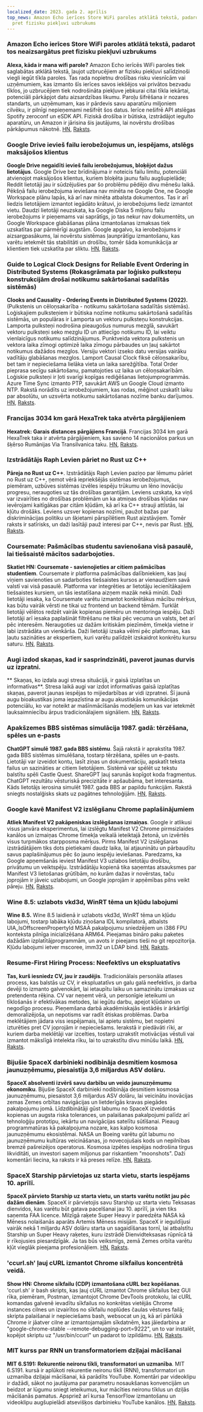 ```yaml
---
localized_date: 2023. gada 2. aprīlis
top_news: Amazon Echo ierīces Store WiFi paroles atklātā tekstā, padarot tos neaizsargātus
  pret fizisku piekļuvi uzbrukums
---
```




<CallToAction />

<Steps>

### Amazon Echo ierīces Store WiFi paroles atklātā tekstā, padarot tos neaizsargātus pret fizisku piekļuvi uzbrukums

**Alexa, kāda ir mana wifi parole?**
Amazon Echo ierīcēs WiFi paroles tiek saglabātas atklātā tekstā, ļaujot uzbrucējiem ar fizisku piekļuvi salīdzinoši viegli iegūt tīkla paroles. Tas rada nopietnu drošības risku viesnīcām vai uzņēmumiem, kas izmanto šīs ierīces savos iekšējos vai privātos bezvadu tīklos, jo uzbrucējiem tiek nodrošināta piekļuve jebkurai citai tīkla iekārtai, potenciāli pārkāpjot datu aizsardzības likumu. Paroļu šifrēšana ir nozares standarts, un uzņēmumam, kas ir pārdevis savu aparatūru miljoniem cilvēku, ir pilnīgi nepieņemami nešifrēt šos datus. Ierīce nešifrē API atslēgas Spotify zeroconf un eSDK API. Fiziskā drošība ir būtiska, izstrādājot iegulto aparatūru, un Amazon ir jārisina šis jautājums, lai novērstu drošības pārkāpumus nākotnē.
[HN](http://news.ycombinator.com/item?id=35399590), [Raksts](https://dragon863.github.io/blog/alexa.html).

### Google Drive ievieš failu ierobežojumus un, iespējams, atslēgs maksājošos klientus

**Google Drive negaidīti ievieš failu ierobežojumus, bloķējot dažus lietotājus**.
Google Drive bez brīdinājuma ir noteicis failu limitu, potenciāli atvienojot maksājošos klientus, kuriem bloķēta jaunu failu augšupielāde; Reddit lietotāji jau ir sūdzējušies par šo problēmu pēdējo divu mēnešu laikā. Pēkšņā failu ierobežojuma ieviešana nav minēta ne Google One, ne Google Workspace plānu lapās, kā arī nav minēta atbalsta dokumentos. Tas ir arī liedzis lietotājiem izmantot iegādāto krātuvi, jo ierobežojums liedz izmantot vietu. Daudzi lietotāji neuzskata, ka Google Diska 5 miljonu failu ierobežojums ir pieņemams vai saprātīgs, jo tas nekur nav dokumentēts, un Google Workspace glabāšanas plāna izmantošanas izmaksas tiek uzskatītas par pārmērīgi augstām. Google apgalvo, ka ierobežojums ir aizsargpasākums, lai novērstu sistēmas ļaunprātīgu izmantošanu, kas varētu ietekmēt tās stabilitāti un drošību, tomēr šāda komunikācija ar klientiem tiek uzskatīta par sliktu.
[HN](http://news.ycombinator.com/item?id=35397071), [Raksts](https://arstechnica.com/gadgets/2023/03/google-drive-does-a-surprise-rollout-of-file-limits-locking-out-some-users/).

### Guide to Logical Clock Designs for Reliable Event Ordering in Distributed Systems (Rokasgrāmata par loģisko pulksteņu konstrukcijām drošai notikumu sakārtošanai sadalītās sistēmās)

**Clooks and Causality - Ordering Events in Distributed Systems (2022).** (Pulkstenis un cēloņsakarība - notikumu sakārtošana sadalītās sistēmās).
Loģiskajiem pulksteņiem ir būtiska nozīme notikumu sakārtošanā sadalītās sistēmās, un populāras ir Lamporta un vektoru pulksteņu konstrukcijas. Lamporta pulksteņi nodrošina pieaugošus numurus mezglā, savukārt vektoru pulksteņi seko mezglu ID un attiecīgo notikumu ID, lai veiktu vienlaicīgus notikumu salīdzinājumus. Punktveida vektora pulkstenis un vektora laika zīmogi optimizē laika zīmogu pārbaudes un ļauj sakārtot notikumus dažādos mezglos. Versiju vektori izseko datu versijas vairāku vadītāju glabāšanas mezglos. Lamport Causal Clock fiksē cēloņsakarību, bet tam ir nepieciešama lielāka vieta un laika sarežģītība. Total Order pieprasa secīgu sakārtošanu, pamatojoties uz laika un cēloņsakarībām. Loģiskie pulksteņi ir ļoti svarīgi kopīgas rediģēšanas lietojumprogrammās. Azure Time Sync izmanto PTP, savukārt AWS un Google Cloud izmanto NTP. Rakstā norādīts uz ierobežojumiem, kas rodas, mēģinot uzskatīt laiku par absolūtu, un uzsvērta notikumu sakārtošanas nozīme banku darījumos.
[HN](http://news.ycombinator.com/item?id=35399603), [Raksts](https://www.exhypothesi.com/clocks-and-causality/).

### Francijas 3034 km garā HexaTrek taka atvērta pārgājieniem

**Hexatrek: Garais distances pārgājiens Francijā**.
Francijas 3034 km garā HexaTrek taka ir atvērta pārgājieniem, kas savieno 14 nacionālos parkus un šķērso Rumānijas Via Transilvanica taku.
[HN](http://news.ycombinator.com/item?id=35397051), [Raksts](https://en.hexatrek.com).

### Izstrādātājs Raph Levien pāriet no Rust uz C++

**Pāreja no Rust uz C++**.
Izstrādātājs Raph Levien paziņo par lēmumu pāriet no Rust uz C++, ņemot vērā iepriekšējās sistēmas ierobežojumus, piemēram, uzbūves sistēmas izvēles iespēju trūkumu un lēno inovāciju progresu, neraugoties uz tās drošības garantijām. Leviens uzskata, ka viņš var izvairīties no drošības problēmām un ka atmiņas drošības kļūdas nav ievērojami kaitīgākas par citām kļūdām, kā arī ka C++ strauji attīstās, lai kļūtu drošāks. Leviens uzsver kopienas nozīmi, paužot bažas par diskriminācijas politiku un šķietami pārspīlētiem Rust aizstāvjiem. Tomēr raksts ir satīrisks, un daži lasītāji pauž interesi par C++, nevis par Rust.
[HN](http://news.ycombinator.com/item?id=35400047), [Raksts](https://raphlinus.github.io/rust/2023/04/01/rust-to-cpp.html).

### Coursemate: Pašmācības studentu savienošana visā pasaulē, lai tiešsaistē mācītos sadarbojoties.

**Skatiet HN: Coursemate - savienojieties ar citiem pašmācības studentiem**.
Coursemate ir platforma pašmācības dalībniekiem, kas ļauj viņiem savienoties un sadarboties tiešsaistes kursos ar vienaudžiem savā valstī vai visā pasaulē. Platforma var integrēties ar lietotāju iecienītākajiem tiešsaistes kursiem, un tās iestatīšana aizņem mazāk nekā minūti. Daži lietotāji iesaka, ka Coursemate varētu izmantot konkrētākus mācību mērķus, kas būtu vairāk vērsti ne tikai uz frontend un backend tēmām. Turklāt lietotāji vēlētos redzēt vairāk kopienas piemēru un mentoringa iespēju. Daži lietotāji arī iesaka paplašināt filtrēšanu ne tikai pēc vecuma un valsts, bet arī pēc interesēm. Neraugoties uz dažām kritiskām piezīmēm, tīmekļa vietne ir labi izstrādāta un vienkārša. Daži lietotāji izsaka vēlmi pēc platformas, kas ļautu sazināties ar ekspertiem, kuri varētu palīdzēt izskaidrot konkrētu kursu saturu.
[HN](http://news.ycombinator.com/item?id=35398480), [Raksts](https://www.coursem8.com/).

### Augi izdod skaņas, kad ir sasprindzināti, paverot jaunas durvis uz izpratni.

** Skaņas, ko izdala augi stresa situācijā, ir gaisā izplatītas un informatīvas**.
Stresa laikā augi var izdot informatīvas gaisā izplatītas skaņas, paverot jaunas iespējas to mijiedarbības ar vidi izpratnei. Šī jaunā augu bioakustikas joma iepazīstina ar augu akustiskās komunikācijas potenciālu, ko var noteikt ar mašīnmācīšanās modeļiem un kas var ietekmēt lauksaimniecību ārpus tradicionālajiem signāliem.
[HN](http://news.ycombinator.com/item?id=35396156), [Raksts](<https://www.cell.com/cell/fulltext/S0092-8674(23)00262-3>).

### Apakšzemes BBS sistēmas simulācija 1987. gadā: tērzēšana, spēles un e-pasts

**ChatGPT simulē 1987. gada BBS sistēmu**.
Šajā rakstā ir aprakstīta 1987. gada BBS sistēmas simulēšana, tostarp tērzēšana, spēles un e-pasts. Lietotāji var izveidot kontu, lasīt ziņas un dokumentāciju, apskatīt teksta failus un sazināties ar citiem lietotājiem. Sistēmā var spēlēt uz tekstu balstītu spēli Castle Quest. ShareGPT ļauj sarunās kopīgot koda fragmentus. ChatGPT rezultātu vēsturiskā precizitāte ir apšaubāma, bet interesanta. Kāds lietotājs ierosina simulēt 1987. gada BBS ar papildu funkcijām. Rakstā sniegts nostalģisks skats uz pagātnes tehnoloģijām.
[HN](http://news.ycombinator.com/item?id=35396165), [Raksts](https://sharegpt.com/c/ICZsSl7).

### Google kavē Manifest V2 izslēgšanu Chrome paplašinājumiem

**Atliek Manifest V2 pakāpeniskas izslēgšanas izmaiņas**.
Google ir atlikusi visus janvāra eksperimentus, lai izslēgtu Manifest V2 Chrome pirmsizlaides kanālos un izmaiņas Chrome tīmekļa veikalā ieteiktajā žetonā, un izvērtēs visus turpmākos starpposma mērķus. Pirms Manifest V2 izslēgšanas izstrādātājiem tiks dots pietiekami daudz laika, lai atjauninātu un pārbaudītu savus paplašinājumus pēc šo jauno iespēju ieviešanas. Paredzams, ka Google apņemšanās ieviest Manifest V3 uzlabos lietotāju drošību, privātumu un veiktspēju. Izstrādātāju kopienā tika saņemtas atsauksmes par Manifest V3 lietošanas grūtībām, no kurām dažas ir novērstas, taču joprojām ir jāveic uzlabojumi, un Google joprojām ir apņēmības pilns veikt pāreju.
[HN](http://news.ycombinator.com/item?id=35402698), [Raksts](https://groups.google.com/a/chromium.org/g/chromium-extensions/c/zQ77HkGmK9E/m/HjaaCIG-BQAJ).

### Wine 8.5: uzlabots vkd3d, WinRT tēma un kļūdu labojumi

**Wine 8.5.**
Wine 8.5 laidienā ir uzlabots vkd3d, WinRT tēma un kļūdu labojumi, tostarp labāka kļūdu ziņošana IDL kompilatorā, atbalsts UIA_IsOffscreenPropertyId MSAA pakalpojumu sniedzējiem un i386 FPU konteksta pilnīga inicializēšana ARM64. Pieejamas bināro paku paketes dažādām izplatītājprogrammām, un avots ir pieejams tieši no git repozitorija. Kļūdu labojumi ietver mscoree, imm32 un LDAP bind.
[HN](http://news.ycombinator.com/item?id=35398643), [Raksts](https://www.winehq.org/announce/8.5).

### Resume-First Hiring Process: Neefektīvs un ekspluatatīvs

**Tas, kurš iesniedz CV, jau ir zaudējis**.
Tradicionālais personāla atlases process, kas balstās uz CV, ir ekspluatatīvs un galu galā neefektīvs, jo darba devēji to izmanto galvenokārt, lai ietaupītu laiku un samazinātu izmaksas uz pretendenta rēķina. CV var neņemt vērā, un personīgie ieteikumi un tīklošanās ir efektīvākas metodes, lai iegūtu darbu, apejot kļūdaino un negodīgo procesu. Pieņemšana darbā akadēmiskajās iestādēs ir ārkārtīgi demoralizējoša, un nepotisms var radīt ētiskas problēmas. Darba meklētājiem jādara viss iespējamais, lai apietu sistēmu, bet nopietni izturēties pret CV joprojām ir nepieciešams. Ierakstā ir piedāvāti rīki, ar kuriem darba meklētāji var izcelties, tostarp uzrakstīt motivācijas vēstuli vai izmantot mākslīgā intelekta rīku, lai to uzrakstītu divu minūšu laikā.
[HN](http://news.ycombinator.com/item?id=35397271), [Raksts](https://www.residentcontrarian.com/p/he-who-submits-a-resume-has-already).

### Bijušie SpaceX darbinieki nodibināja desmitiem kosmosa jaunuzņēmumu, piesaistīja 3,6 miljardus ASV dolāru.

**SpaceX absolventi izvērš savu darbību un veido jaunuzņēmumu ekonomiku**.
Bijušie SpaceX darbinieki nodibināja desmitiem kosmosa jaunuzņēmumu, piesaistot 3,6 miljardus ASV dolāru, lai veicinātu inovācijas zemas Zemes orbītas navigācijas un lietderīgās kravas piegādes pakalpojumu jomā. Līdzdibinātāji gūst labumu no SpaceX izveidotās kopienas un augsta riska tolerances, un palaišanas pakalpojumi palīdz arī tehnoloģiju prototipu, iekārtu un navigācijas satelītu sūtīšanai. Pieaug programmatūras kā pakalpojuma nozare, kas kalpo kosmosa jaunuzņēmumu ekosistēmai. NASA un Boeing varētu gūt labumu no jaunuzņēmumu kultūras veicināšanas, jo novecojušais kods un nepilnības bremzē pašreizējos operatorus. Kosmosa izpētes iespējas nodrošina tirgus likviditāti, un investori saņem miljonus par riskantiem "moonshots". Daži komentāri liecina, ka raksts ir kā preses relīze.
[HN](http://news.ycombinator.com/item?id=35404823), [Raksts](https://interactive.satellitetoday.com/via/april-2023/how-spacex-alums-are-branching-out-and-shaping-the-startup-economy/).

### SpaceX Starship pārvietojas uz starta vietu, starts iespējams 10. aprīlī.

**SpaceX pārvieto Starship uz starta vietu, un starts varētu notikt jau pēc dažām dienām**.
SpaceX ir pārvietojis savu Starship uz starta vietu Teksasas dienvidos, kas varētu būt gatava pacelšanai jau 10. aprīlī, ja vien tiks saņemta FAA licence. Milzīgā raķete Super Heavy ir paredzēta NASA kā Mēness nolaišanās aparāts Artemis Mēness misijām. SpaceX ir ieguldījusi vairāk nekā 1 miljardu ASV dolāru starta un sagaidīšanas tornī, lai atbalstītu Starship un Super Heavy raķetes, kuru izstrādē Dienvidteksasas rūpnīcā tā ir rīkojusies piesardzīgāk. Ja tas būs veiksmīgs, zemā Zemes orbīta varētu kļūt vieglāk pieejama profesionāļiem.
[HN](http://news.ycombinator.com/item?id=35405030), [Raksts](https://arstechnica.com/science/2023/04/spacex-moves-starship-to-launch-site-and-liftoff-could-be-just-days-away/).

### 'ccurl.sh' ļauj cURL izmantot Chrome sīkfailus koncentrētā veidā.

**Show HN: Chrome sīkfailu (CDP) izmantošana cURL bez kopēšanas**.
'ccurl.sh' ir bash skripts, kas ļauj cURL izmantot Chrome sīkfailus bez GUI rīka, piemēram, Postman, izmantojot Chrome DevTools protokolu, lai cURL komandas galvenē ievadītu sīkfailus no konkrētas vietējās Chrome instances cilnes un izvairītos no sīkfailu noplūdes čaulas vēstures failā; skripta palaišanai ir nepieciešams bash, websocat un jq, kā arī pārlūkā Chrome ir jāatver cilne ar izmantojamajām sīkdatnēm, kas jāiedarbina ar "google-chrome-stable --remote-debugging-port=9222", un to var instalēt, kopējot skriptu uz "/usr/bin/ccurl" un padarot to izpildāmu.
[HN](http://news.ycombinator.com/item?id=35399218), [Raksts](https://github.com/fipso/ccurl.sh).

### MIT kurss par RNN un transformatoriem dziļajai mācīšanai

**MIT 6.S191: Rekurentie neironu tīkli, transformatori un uzmanība**.
MIT 6.S191. kursā ir aplūkoti rekurentie neironu tīkli (RNN), transformatori un uzmanība dziļajai mācīšanai, kā parādīts YouTube. Komentāri par videoklipu ir dažādi, sākot no jautājuma par parametru nosaukšanas konvencijām un beidzot ar lūgumu sniegt ieteikumus, kur mācīties neironu tīklus un dziļās mācīšanās pamatus. Apspriež arī kursa TensorFlow izmantošanu un videoklipu augšupielādi atsevišķos darbinieku YouTube kanālos.
[HN](http://news.ycombinator.com/item?id=35405338), [Raksts](https://www.youtube.com/watch?v=ySEx_Bqxvvo).

</Steps>
